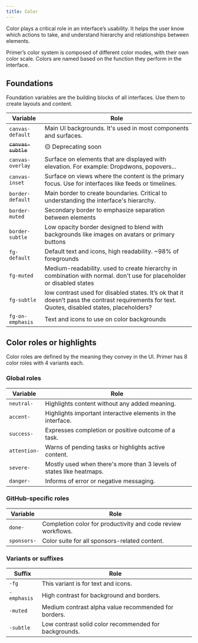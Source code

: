 ```yaml
---
title: Color
---
```


Color plays a critical role in an interface’s usability. It helps the user know which actions to take, and understand hierarchy and relationships between elements.

Primer’s color system is composed of different color modes, with their own color scale. Colors are named based on the function they perform in the interface.



## Foundations
Foundation variables are the building blocks of all interfaces. Use them to create layouts and content.

| Variable | Role |
| -------- | -------- |
| `canvas-default`     | Main UI backgrounds. It's used in most components and surfaces.     |
| ~~`canvas-subtle`~~     | 🟡 Deprecating soon     |
| `canvas-overlay`     | Surface on elements that are displayed with elevation. For example: Dropdwons, popovers...     |
| `canvas-inset`     | Surface on views where the content is the primary focus. Use for interfaces like feeds or timelines.     |
| `border-default`     | Main border to create boundaries. Critical to understanding the interface's hierarchy.    |
| `border-muted`     | Secondary border to emphasize separation between elements     |
| `border-subtle`    | Low opacity border designed to blend with backgrounds like images on avatars or primary buttons     |
| `fg-default`    | Default text and icons, high readability. ~98% of foregrounds      |
| `fg-muted`    | Medium-readability. used to create hierarchy in combination with normal. don't use for placeholder or disabled states      |
| `fg-subtle`    | low contrast used for disabled states. It’s ok that it doesn’t pass the contrast requirements for text.  Quotes, disabled states, placeholders?     |
| `fg-on-emphasis`    | Text and icons to use on color backgrounds     |

## Color roles or highlights
Color roles are defined by the meaning they convey in the UI. Primer has 8 color roles with 4 variants each. 

### Global roles

| Variable | Role |
| -------- | -------- |
| `neutral-` | Highlights content without any added meaning. |
| `accent-` | Highlights important interactive elements in the interface. |
| `success-` | Expresses completion or positive outcome of a task. |
| `attention-` | Warns of pending tasks or highlights active content.  |
| `severe-` | Mostly used when there's more than 3 levels of states like heatmaps. |
| `danger-` | Informs of error or negative messaging. |

### GitHub-specific roles

| Variable | Role |
| -------- | -------- |
| `done-` | Completion color for productivity and code review workflows. |
| `sponsors-` | Color suite for all sponsors-related content. |

### Variants or suffixes

| Suffix | Role |
| -------- | -------- |
| `-fg` | This variant is for text and icons. |
| `-emphasis` | High contrast for background and borders. |
| `-muted` | Medium contrast alpha value recommended for borders. |
|`-subtle` | Low contrast solid color recommended for backgrounds. |